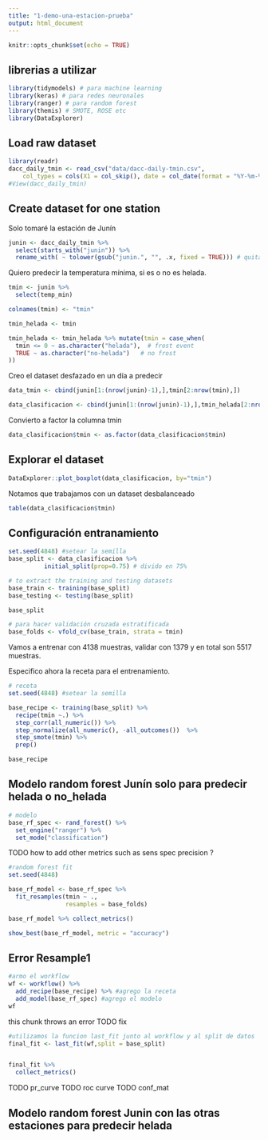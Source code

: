 ```yaml
---
title: "1-demo-una-estacion-prueba"
output: html_document
---
```


```r
knitr::opts_chunk$set(echo = TRUE)
```

## librerias a utilizar

```r
library(tidymodels) # para machine learning
library(keras) # para redes neuronales
library(ranger) # para random forest
library(themis) # SMOTE, ROSE etc
library(DataExplorer)
```

## Load raw dataset

```r
library(readr)
dacc_daily_tmin <- read_csv("data/dacc-daily-tmin.csv", 
    col_types = cols(X1 = col_skip(), date = col_date(format = "%Y-%m-%d")))
#View(dacc_daily_tmin)
```

## Create dataset for one station

Solo tomaré la estación de Junín

```r
junin <- dacc_daily_tmin %>% 
  select(starts_with("junin")) %>% 
  rename_with( ~ tolower(gsub("junin.", "", .x, fixed = TRUE))) # quita el junin. de los nombres de las columnas
```

Quiero predecir la temperatura mínima, si es o no es helada.

```r
tmin <- junin %>% 
  select(temp_min) 

colnames(tmin) <- "tmin"


```

```r
tmin_helada <- tmin

tmin_helada <- tmin_helada %>% mutate(tmin = case_when(
  tmin <= 0 ~ as.character("helada"),  # frost event
  TRUE ~ as.character("no-helada")   # no frost
))
```

Creo el dataset desfazado en un día a predecir

```r
data_tmin <- cbind(junin[1:(nrow(junin)-1),],tmin[2:nrow(tmin),])
```

```r
data_clasificacion <- cbind(junin[1:(nrow(junin)-1),],tmin_helada[2:nrow(tmin_helada),])
```

Convierto a factor la columna tmin

```r
data_clasificacion$tmin <- as.factor(data_clasificacion$tmin)
```

## Explorar el dataset 

```r

DataExplorer::plot_boxplot(data_clasificacion, by="tmin")
```
Notamos que trabajamos con un dataset desbalanceado 


```r
table(data_clasificacion$tmin)
```

## Configuración entranamiento

```r
set.seed(4848) #setear la semilla
base_split <- data_clasificacion %>%
          initial_split(prop=0.75) # divido en 75%

# to extract the training and testing datasets 
base_train <- training(base_split)
base_testing <- testing(base_split)

base_split

# para hacer validación cruzada estratificada
base_folds <- vfold_cv(base_train, strata = tmin) 
```

Vamos a entrenar con 4138 muestras, validar con 1379 y en total son 5517 muestras.

Especifico ahora la receta para el entrenamiento.

```r
# receta
set.seed(4848) #setear la semilla

base_recipe <- training(base_split) %>%
  recipe(tmin ~.) %>%
  step_corr(all_numeric()) %>%
  step_normalize(all_numeric(), -all_outcomes())  %>%
  step_smote(tmin) %>%
  prep()

base_recipe
```

## Modelo random forest Junín solo para predecir helada o no_helada

```r
# modelo
base_rf_spec <- rand_forest() %>% 
  set_engine("ranger") %>% 
  set_mode("classification")

```


TODO how to add other metrics such as sens spec precision ? 

```r
#random forest fit 
set.seed(4848)

base_rf_model <- base_rf_spec %>% 
  fit_resamples(tmin ~ ., 
                resamples = base_folds)

```

```r
base_rf_model %>% collect_metrics() 

```


```r
show_best(base_rf_model, metric = "accuracy")
```



## Error Resample1
```r
#armo el workflow
wf <- workflow() %>%
  add_recipe(base_recipe) %>% #agrego la receta
  add_model(base_rf_spec) #agrego el modelo
wf 
```

this chunk throws an error
TODO fix 

```r
#utilizamos la funcion last_fit junto al workflow y al split de datos
final_fit <- last_fit(wf,split = base_split)


final_fit %>%
  collect_metrics()
```



TODO pr_curve
TODO roc curve
TODO conf_mat

## Modelo random forest Junin con las otras estaciones para predecir helada



